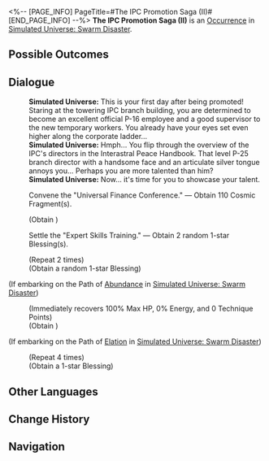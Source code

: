 <%-- [PAGE_INFO]
PageTitle=#The IPC Promotion Saga (II)#
[END_PAGE_INFO] --%>
{{Stub}}
{{Simulated Universe Event Infobox
|id            = 14201-1
|title         = 
|image         = Occurrence IPC.png
|domains_su    = 
|domains_swarm = Unknown
|domains_gng   = 
|domains_du    = 
|domains_und   = 
|requirements  = 
|prev          = 
|next          = 
|characters    = 
|factions      = 
|order         = 028
|order_du      = 
}}
'''The IPC Promotion Saga (II)''' is an [[Simulated Universe/Occurrence|Occurrence]] in [[Simulated Universe: Swarm Disaster]].

==Possible Outcomes==
{{Possible Outcomes
|choice_1 = Care for the physical and mental health of the temporary workers.
|result_1 = Receive 250 Cosmic Fragments: All characters restore HP equal to 100% of their respective max HP.
|path_1   = Abundance

|choice_2 = Fully book the following week with the Interspecies Bonding Party!
|result_2 = Obtain 4 Blessing(s) of 1-star rarity.
|path_2   = Elation

|choice_3 = Care for the physical and mental health of the temporary workers.
|result_3 = Obtain 3 random Blessing(s) of Abundance.
|path_3   = Abundance
|modes_3  = 

|choice_4 = Fully book the following week with the Interspecies Bonding Party!
|result_4 = Spend 50 Cosmic Fragments and enhance 1 Blessing(s) of each Path.
|path_4   = Elation
|modes_4  = 

|choice_5 = Settle the "Expert Skills Training."
|result_5 = Obtain 3 random 1-star Blessing(s).
|modes_5  = 

|choice_6 = Convene the "Universal Finance Conference."
|result_6 = Spend 50 Cosmic Fragments and enhance 5 random Blessing(s).
|modes_6  = 

|choice_7 = Convene the "Universal Finance Conference."
|result_7 = Obtain 110 Cosmic Fragment(s).

|choice_8 = Settle the "Expert Skills Training."
|result_8 = Obtain 2 random 1-star Blessing(s).

}}
<!--
==Gameplay Notes==
* 
-->
==Dialogue==
{{Dialogue Start}}
:'''Simulated Universe:''' This is your first day after being promoted! Staring at the towering IPC branch building, you are determined to become an excellent official P-16 employee and a good supervisor to the new temporary workers. You already have your eyes set even higher along the corporate ladder...
:'''Simulated Universe:''' Hmph... You flip through the overview of the IPC's directors in the Interastral Peace Handbook. That level P-25 branch director with a handsome face and an articulate silver tongue annoys you... Perhaps you are more talented than him?
:'''Simulated Universe:''' Now... it's time for you to showcase your talent.
:{{DIcon|Star}} Convene the "Universal Finance Conference." &mdash; Obtain 110 Cosmic Fragment(s).
:;(Obtain {{Item|Cosmic Fragment|20|x=110}})
:{{DIcon|Star}} Settle the "Expert Skills Training." &mdash; Obtain 2 random 1-star Blessing(s).
:;(Repeat 2 times)
:;(Obtain a random 1-star Blessing)
;(If embarking on the Path of [[Simulated Universe: Swarm Disaster/Paths#Abundance|Abundance]] in [[Simulated Universe: Swarm Disaster]])
:{{SU Special Dialogue|Abundance|Care for the physical and mental health of the temporary workers.|Receive 250 Cosmic Fragments: All characters restore HP equal to 100% of their respective max HP.}}
:;(Immediately recovers 100% Max HP, 0% Energy, and 0 Technique Points)
:;(Obtain {{Item|Cosmic Fragment|20|x=250}})
;(If embarking on the Path of [[Simulated Universe: Swarm Disaster/Paths#Elation|Elation]] in [[Simulated Universe: Swarm Disaster]])
:{{SU Special Dialogue|Elation|Fully book the following week with the Interspecies Bonding Party!|Obtain 4 Blessing(s) of 1-star rarity.}}
:;(Repeat 4 times)
:;(Obtain a 1-star Blessing)
{{Dialogue End}}

==Other Languages==
{{Other Languages
|en   = The IPC Promotion Saga (II)
|zhs  = 星际和平公司「升职记」（其二）
|zht  = 星際和平公司「升職記」（其二）
|ja   = スターピースカンパニー「{{Rubi|昇進記|しょうしんき}}」（2）
|ko   = 스타피스 컴퍼니 「승진기」 (2)
|es   = La saga del ascenso de la Corporación II
|fr   = Saga de la CPI (II)
|ru   = Сага о карьере в КММ II
|th   = "บันทึกการเลื่อนตำแหน่ง" องค์กรสันติภาพแห่งดวงดาว (2)
|vi   = Công Ty Hành Tinh Hòa Bình "Nhật Ký Thăng Chức" 2
|de   = Die IFK-Beförderungsgeschichte (Teil 2)
|id   = Kisah Promosi IPC (2)
|pt   = A Saga de Promoção da CPI (II)
}}

==Change History==
{{Change History|1.3}}

==Navigation==
{{Occurrence Navbox}}